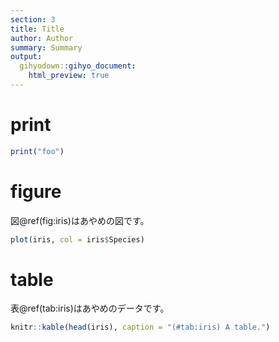 ```yaml
---
section: 3
title: Title
author: Author
summary: Summary
output:
  gihyodown::gihyo_document:
    html_preview: true
---
```


# print

```r
print("foo")
```

# figure

図\@ref(fig:iris)はあやめの図です。

```r
plot(iris, col = iris$Species)
```

# table

表\@ref(tab:iris)はあやめのデータです。

```r
knitr::kable(head(iris), caption = "(#tab:iris) A table.")
```
